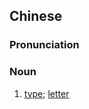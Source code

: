 ==Chinese==
{{zh-forms|s=铅字}}

===Pronunciation===
{{zh-pron
|m=qiānzì
|c=jyun4 zi6
|mn=qz,tp,xm:iân-lī/kh,zz:iân-jī
|cat=n
}}

===Noun===
{{zh-noun}}

# [[type]]; [[letter]]
